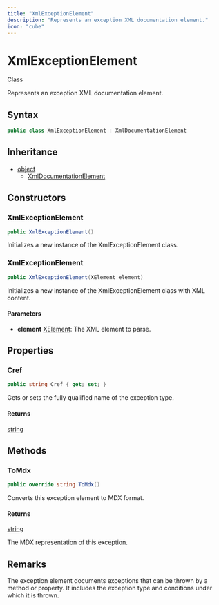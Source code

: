 ```yaml
---
title: "XmlExceptionElement"
description: "Represents an exception XML documentation element."
icon: "cube"
---
```


# XmlExceptionElement

<Badge variant="outline">Class</Badge>

Represents an exception XML documentation element.

## Syntax

```csharp
public class XmlExceptionElement : XmlDocumentationElement
```

## Inheritance

- [object](https://learn.microsoft.com/dotnet/api/system.object)
  - [XmlDocumentationElement](/api-reference/cloudnimble/easyaf/xmldocumentation/xmldocumentationelement)

## Constructors

### XmlExceptionElement

```csharp
public XmlExceptionElement()
```

Initializes a new instance of the XmlExceptionElement class.

### XmlExceptionElement

```csharp
public XmlExceptionElement(XElement element)
```

Initializes a new instance of the XmlExceptionElement class with XML content.

#### Parameters

- **element** [XElement](https://learn.microsoft.com/dotnet/api/system.xml.linq.xelement): The XML element to parse.


## Properties

### Cref

```csharp
public string Cref { get; set; }
```

Gets or sets the fully qualified name of the exception type.

#### Returns

[string](https://learn.microsoft.com/dotnet/api/system.string)


## Methods

### ToMdx

```csharp
public override string ToMdx()
```

Converts this exception element to MDX format.

#### Returns

[string](https://learn.microsoft.com/dotnet/api/system.string)

The MDX representation of this exception.


## Remarks

The exception element documents exceptions that can be thrown by a method or property.
It includes the exception type and conditions under which it is thrown.

